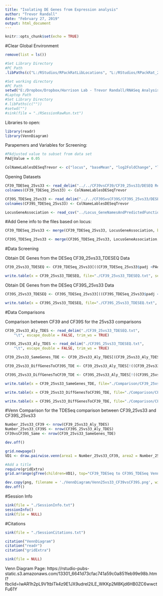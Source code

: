 ```yaml
---
title: "Isolating DE Genes from Expression analysis"
author: "Trevor Randall"
date: "February 27, 2019"
output: html_document
---
```


```r
knitr::opts_chunk$set(echo = TRUE)
```


#Clear Global Environment
```r
remove(list = ls())
```


```r
#Set Library Directory
#PC Path
.libPaths(c("L:/RStudios/RPackRatLibLocations", "L:/RStudios/RPackRat_2019_04_DESEQLibs"))

#Set working directory
#PC Path
setwd("E:/Dropbox/Dropbox/Harrison Lab - Trevor Randall/RNASeq Analysis/RNASeqAnlyPkrat_2020_03/Analysis Temp X vs X/25vs33")
#Laptop Path
#Set Library Directory
#.libPaths(c(""))
#setwd("")
#sink(file = "./RSessionRawRun.txt") 
```


Libraries to open:
```r
library(readr)
library(VennDiagram)
```

Parapemers and Variables for Screening:
```r
#PAdjusted value to subset from data set
PAdjValue = 0.05

ColNameLablesDESeqTrevor <- c("locus", "baseMean", "log2FoldChange", "lfcSE", "stat", "pvalue", "padj")
```

Opening Datasets

```r
CF39_TDESeq_25vs33 <- read_delim("../../CF39vsCF39/CF39_25vs33/DESEQ Results/DESeqNew_results.txt", "\t", escape_double = FALSE, trim_ws = TRUE)
colnames(CF39_TDESeq_25vs33) <- ColNameLablesDESeqTrevor

CF39S_TDESeq_25vs33 <- read_delim("../../CF39SvsCF39S/CF39S_25vs33/DESEQ Results/DESeqNew_results.txt", "\t", escape_double = FALSE, trim_ws = TRUE)
colnames(CF39S_TDESeq_25vs33) <- ColNameLablesDESeqTrevor

LocusGeneAssociation <- read_csv("../Locus_GeneNamesAndPredictedFunction.csv")
```

#Add Gene info to the files based on locus:
```r
CF39_TDESeq_25vs33 <- merge(CF39_TDESeq_25vs33, LocusGeneAssociation, by = "locus")

CF39S_TDESeq_25vs33 <- merge(CF39S_TDESeq_25vs33, LocusGeneAssociation, by = "locus")

```

#Data Screening

Obtain DE Genes from the DESeq CF39_25vs33_TDESEQ Data

```r
CF39_25vs33_TDESEQ <- CF39_TDESeq_25vs33[((CF39_TDESeq_25vs33$padj <PAdjValue)& (!is.na(CF39_TDESeq_25vs33$padj))), ]

write.table(x = CF39_25vs33_TDESEQ, file="./CF39_25vs33_TDESEQ.txt", sep="\t", row.names=FALSE, col.names=colnames(CF39_25vs33_TDESEQ), quote=F)
```

Obtain DE Genes from the DESeq CF39S_25vs33 Data

```r
CF39S_25vs33_TDESEQ <- CF39S_TDESeq_25vs33[((CF39S_TDESeq_25vs33$padj <PAdjValue)& (!is.na(CF39S_TDESeq_25vs33$padj))), ]

write.table(x = CF39S_25vs33_TDESEQ, file="./CF39S_25vs33_TDESEQ.txt", sep="\t", row.names=FALSE, col.names=colnames(CF39S_25vs33_TDESEQ), quote=F)
```

#Data Comparisons

Comparison between CF39 and CF39S for the 25vs33 comparisons

```r
CF39_25vs33_Aly_TDES <- read_delim("./CF39_25vs33_TDESEQ.txt", 
    "\t", escape_double = FALSE, trim_ws = TRUE)

CF39S_25vs33_Aly_TDES <- read_delim("./CF39S_25vs33_TDESEQ.txt", 
    "\t", escape_double = FALSE, trim_ws = TRUE)

CF39_25vs33_SameGenes_TDE <- CF39_25vs33_Aly_TDES[(CF39_25vs33_Aly_TDES$locus %in% CF39S_25vs33_Aly_TDES$locus), ]

CF39_25vs33_DiffGenesToCF39S_TDE <- CF39_25vs33_Aly_TDES[!((CF39_25vs33_Aly_TDES$locus %in% CF39S_25vs33_Aly_TDES$locus)& (!is.na(CF39_25vs33_Aly_TDES$padj))), ]

CF39S_25vs33_DiffGenesToCF39_TDE <- CF39S_25vs33_Aly_TDES[!((CF39S_25vs33_Aly_TDES$locus %in% CF39_25vs33_Aly_TDES$locus)& (!is.na(CF39S_25vs33_Aly_TDES$padj))),]

write.table(x = CF39_25vs33_SameGenes_TDE, file="./Comparison/CF39_25vs33_SameGenes_TDE.txt", sep="\t", row.names=FALSE, col.names=colnames(CF39_25vs33_SameGenes_TDE), quote=F)

write.table(x = CF39_25vs33_DiffGenesToCF39S_TDE, file="./Comparison/CF39_25vs33_DiffGenesToCF39S_TDE.txt", sep="\t", row.names=FALSE, col.names=colnames(CF39_25vs33_DiffGenesToCF39S_TDE), quote=F)

write.table(x = CF39S_25vs33_DiffGenesToCF39_TDE, file="./Comparison/CF39S_25vs33_DiffGenesToCF39_TDE.txt", sep="\t", row.names=FALSE, col.names=colnames(CF39S_25vs33_DiffGenesToCF39_TDE), quote=F)

```

#Venn Comparison for the TDESeq comparison between CF39_25vs33 and CF39S_25vs33
```r
Number_25vs33_CF39 <- nrow(CF39_25vs33_Aly_TDES)
Number_25vs33_CF39S <- nrow(CF39S_25vs33_Aly_TDES)
CF39vsCF39S_Same <- nrow(CF39_25vs33_SameGenes_TDE)
```

```r
dev.off()

grid.newpage()
VD1 <- draw.pairwise.venn(area1 = Number_25vs33_CF39, area2 = Number_25vs33_CF39S,cross.area = CF39vsCF39S_Same, category = c("25vs33_CF39", "25vs33_CF39S"), lty = rep("blank", 2), fill = c("light blue", "pink"), alpha = rep(0.5, 2), cat.pos = c(-160, 160), cat.dist = rep(0.05, 2))

#Add a title
require(gridExtra)
grid.arrange(gTree(children=VD1), top="CF39_TDESeq to CF39S_TDESeq VennDiagram 25vs33")

dev.copy(png, filename = './VennDiagram/Venn25vs33_CF39vsCF39S.png', width=8, height=8, units="in",res=300)
dev.off()
```


#Session Info
```r
sink(file = "./SessionInfo.txt")
sessionInfo()
sink(file = NULL)
```


#Citations
```r
sink(file = "./SessionCitations.txt")

citation("VennDiagram")
citation("readr")
citation("gridExtra")

sink(file = NULL)
```

Venn Diagram Page: https://rstudio-pubs-static.s3.amazonaws.com/13301_6641d73cfac741a59c0a851feb99e98b.html?fbclid=IwAR1h2pL9V1tblTk4z9E1JX9udrel2ILE_WKKp2M8Kjd6HB0ZC6wwctFu61Y

